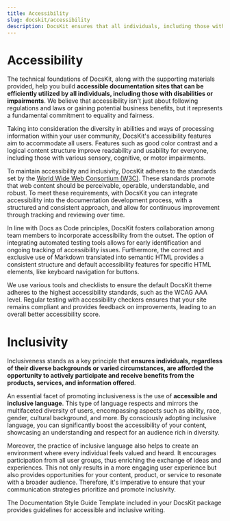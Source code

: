 ```yaml
---
title: Accessibility
slug: docskit/accessibility
description: DocsKit ensures that all individuals, including those with disabilities or impairments, can efficiently utilize the documentation.
---
```


# Accessibility

The technical foundations of DocsKit, along with the supporting materials provided, help you build **accessible documentation sites that can be efficiently utilized by all individuals, including those with disabilities or impairments**. We believe that accessibility isn't just about following regulations and laws or gaining potential business benefits, but it represents a fundamental commitment to equality and fairness. 

Taking into consideration the diversity in abilities and ways of processing information within your user community, DocsKit's accessibility features aim to accommodate all users. Features such as good color contrast and a logical content structure improve readability and usability for everyone, including those with various sensory, cognitive, or motor impairments. 

To maintain accessibility and inclusivity, DocsKit adheres to the standards set by the [World Wide Web Consortium (W3C)](https://www.w3.org/WAI/standards-guidelines/wcag/). These standards promote that web content should be perceivable, operable, understandable, and robust. To meet these requirements, with DocsKit you can integrate accessibility into the documentation development process, with a structured and consistent approach, and allow for continuous improvement through tracking and reviewing over time.

In line with Docs as Code principles, DocsKit fosters collaboration among team members to incorporate accessibility from the outset. The option of integrating automated testing tools  allows for early identification and ongoing tracking of accessibility issues. Furthermore, the correct and exclusive use of Markdown translated into semantic HTML provides a consistent structure and default accessibility features for specific HTML elements, like keyboard navigation for buttons.  

We use various tools and checklists to ensure the default DocsKit theme adheres to the highest accessibility standards, such as the WCAG AAA level. Regular testing with accessibility checkers ensures that your site remains compliant and provides feedback on improvements, leading to an overall better accessibility score. 

# Inclusivity

Inclusiveness stands as a key principle that **ensures individuals, regardless of their diverse backgrounds or varied circumstances, are afforded the opportunity to actively participate and receive benefits from the products, services, and information offered**.

An essential facet of promoting inclusiveness is the use of **accessible and inclusive language**. This type of language respects and mirrors the multifaceted diversity of users, encompassing aspects such as ability, race, gender, cultural background, and more. By consciously adopting inclusive language, you can significantly boost the accessibility of your content, showcasing an understanding and respect for an audience rich in diversity.

Moreover, the practice of inclusive language also helps to create an environment where every individual feels valued and heard. It encourages participation from all user groups, thus enriching the exchange of ideas and experiences. This not only results in a more engaging user experience but also provides opportunities for your content, product, or service to resonate with a broader audience. Therefore, it's imperative to ensure that your communication strategies prioritize and promote inclusivity.

<Message>The Documentation Style Guide Template included in your DocsKit package provides guidelines for accessible and inclusive writing.</Message>



